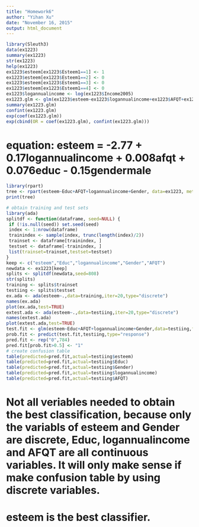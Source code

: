 ```yaml
---
title: "Homework6"
author: "Yihan Xu"
date: "November 16, 2015"
output: html_document
---
```


```r
library(Sleuth3)
data(ex1223)
summary(ex1223)
str(ex1223)
help(ex1223)
ex1223$esteem[ex1223$Esteem1==1] <- 1
ex1223$esteem[ex1223$Esteem1==2] <- 0
ex1223$esteem[ex1223$Esteem1==3] <- 0
ex1223$esteem[ex1223$Esteem1==4] <- 0
ex1223$logannualincome <- log(ex1223$Income2005)
ex1223.glm <- glm(ex1223$esteem~ex1223$logannualincome+ex1223$AFQT+ex1223$Educ+ex1223$Gender,family="binomial")
summary(ex1223.glm)
confint(ex1223.glm)
exp(coef(ex1223.glm))
exp(cbind(OR = coef(ex1223.glm), confint(ex1223.glm)))
```

# equation: esteem = -2.77 + 0.17logannualincome + 0.008afqt + 0.076educ - 0.15gendermale

```r
library(rpart)
tree <- rpart(esteem~Educ+AFQT+logannualincome+Gender, data=ex1223, method="class")
print(tree)
```

```r
# obtain training and test sets
library(ada)
splitdf <- function(dataframe, seed=NULL) {
 if (!is.null(seed)) set.seed(seed)
 index <- 1:nrow(dataframe)
 trainindex <- sample(index, trunc(length(index)/2))
 trainset <- dataframe[trainindex, ]
 testset <- dataframe[-trainindex, ]
 list(trainset=trainset,testset=testset)
} 
keep <- c("esteem","Educ","logannualincome","Gender","AFQT")
newdata <- ex1223[keep]
splits <- splitdf(newdata,seed=808)
str(splits)
training <- splits$trainset
testiing <- splits$testset
ex.ada <- ada(esteem~.,data=training,iter=20,type="discrete")
names(ex.ada)
plot(ex.ada,test=TRUE)
extest.ada <- ada(esteem~.,data=testiing,iter=20,type="discrete")
names(extest.ada)
plot(extest.ada,test=TRUE)
test.fit <- glm(esteem~Educ+AFQT+logannualincome+Gender,data=testiing,family="binomial")
prob.fit <- predict(test.fit,testiing,type="response")
pred.fit <- rep("0",784)
pred.fit[prob.fit>0.5] <- "1"
# create confusion table
table(predicted=pred.fit,actual=testiing$esteem)
table(predicted=pred.fit,actual=testiing$Educ)
table(predicted=pred.fit,actual=testiing$Gender)
table(predicted=pred.fit,actual=testiing$logannualincome)
table(predicted=pred.fit,actual=testiing$AFQT)
```

# Not all veriables needed to obtain the best classification, because only the variabls of esteem and Gender are discrete, Educ, logannualincome and AFQT are all continuous variables. It will only make sense if make confusion table by using discrete variables.
# esteem is the best classifier.



